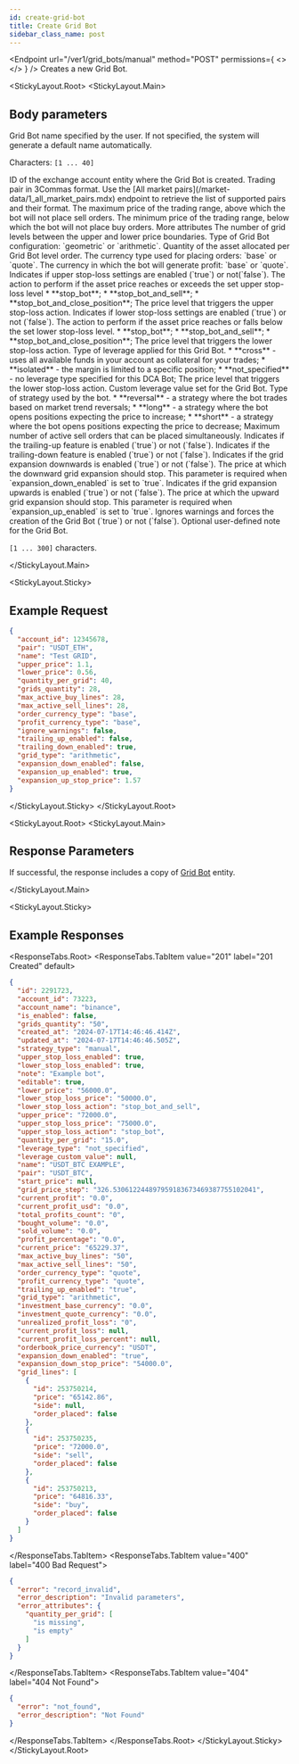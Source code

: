 ```yaml
---
id: create-grid-bot
title: Create Grid Bot
sidebar_class_name: post
---
```


<Endpoint
  url="/ver1/grid_bots/manual"
  method="POST"
  permissions={
    <>
      <Permission title="Permission" description="BOTS_WRITE" />
      <Permission title="Security" description="SIGNED" />
    </>
  }
/>
Creates a new Grid Bot.

<Separator />

<StickyLayout.Root>
   <StickyLayout.Main>

## Body parameters

<ApiParam name='name' type='integer' id="name" required>
   Grid Bot name specified by the user. If not specified, the system will generate a default name automatically.

   Characters: `[1 ... 40]`
</ApiParam>

<ApiParam name='account_id' type='integer' id="account_id" required>
   ID of the exchange account entity where the Grid Bot is created.
</ApiParam>   

<ApiParam name='pair' type='string' id="pair" required>
   Trading pair in 3Commas format. Use the [All market pairs](/market-data/1_all_market_pairs.mdx) endpoint to retrieve the list of supported pairs and their format.
</ApiParam>

<ApiParam name='upper_price' type='number' id="upper_price" required>
   The maximum price of the trading range, above which the bot will not place sell orders.
</ApiParam>

<ApiParam name="lower_price" type="string" id="lower_price" required>
  The minimum price of the trading range, below which the bot will not place buy orders.
</ApiParam>


<CollapseAll>
<CollapseAllHeading> More attributes <CollapseAllButton /> </CollapseAllHeading>

<CollapsibleApiParam name="grids_quantity" type="number" id="grids_quantity" required>
  The number of grid levels between the upper and lower price boundaries.
</CollapsibleApiParam>   

<CollapsibleApiParam name="grid_type" type="string" id="grid_type">
  Type of Grid Bot configuration: `geometric` or `arithmetic`.
</CollapsibleApiParam>

<CollapsibleApiParam name="quantity_per_grid" type="number" id="quantity_per_grid" required>
  Quantity of the asset allocated per Grid Bot level order.
</CollapsibleApiParam>
   
<CollapsibleApiParam name="order_currency_type" type="string" id="order_currency_type">
  The currency type used for placing orders: `base` or `quote`.
</CollapsibleApiParam>

<CollapsibleApiParam name="profit_currency_type" type="string" id="profit_currency_type">
  The currency in which the bot will generate profit: `base` or `quote`.
</CollapsibleApiParam>

<CollapsibleApiParam name="upper_stop_loss_enabled" type="boolean" id="upper_stop_loss_enabled">
  Indicates if upper stop-loss settings are enabled (`true`) or not(`false`).
</CollapsibleApiParam>

<CollapsibleApiParam name="upper_stop_loss_action" type="string" id="upper_stop_loss_action">
  The action to perform if the asset price reaches or exceeds the set upper stop-loss level
  <CollapsibleNestedParams openName="Hide allowed values" collapsedName="Show allowed values">
      * **stop_bot**;
      * **stop_bot_and_sell**;
      * **stop_bot_and_close_position**;
     </CollapsibleNestedParams>
</CollapsibleApiParam>
   
<CollapsibleApiParam name="upper_stop_loss_price" type="number" id="upper_stop_loss_price">
  The price level that triggers the upper stop-loss action.
</CollapsibleApiParam> 

<CollapsibleApiParam name="lower_stop_loss_enabled" type="boolean" id="lower_stop_loss_enabled">
   Indicates if lower stop-loss settings are enabled (`true`) or not (`false`).
</CollapsibleApiParam>

<CollapsibleApiParam name="lower_stop_loss_action" type="string" id="lower_stop_loss_action">
   The action to perform if the asset price reaches or falls below the set lower stop-loss level.
   <CollapsibleNestedParams openName="Hide allowed values" collapsedName="Show allowed values">
      * **stop_bot**;
      * **stop_bot_and_sell**;
      * **stop_bot_and_close_position**;
     </CollapsibleNestedParams>
</CollapsibleApiParam>

<CollapsibleApiParam name="lower_stop_loss_price" type="number" id="lower_stop_loss_price">
   The price level that triggers the lower stop-loss action.
</CollapsibleApiParam>

<CollapsibleApiParam name="leverage_type" type="string" id="leverage_type">
Type of leverage applied for this Grid Bot.
    <CollapsibleNestedParams openName="Hide allowed values" collapsedName="Show allowed values">
      * **cross** - uses all available funds in your account as collateral for your trades;
      * **isolated** - the margin is limited to a specific position;
      * **not_specified** - no leverage type specified for this DCA Bot;
   </CollapsibleNestedParams>
</CollapsibleApiParam>

<CollapsibleApiParam name="lower_stop_loss_price" type="number" id="lower_stop_loss_price">
   The price level that triggers the lower stop-loss action.
</CollapsibleApiParam>

<CollapsibleApiParam name="leverage_custom_value" type="number" id="leverage_custom_value">
   Custom leverage value set for the Grid Bot.
</CollapsibleApiParam>

<CollapsibleApiParam name="mode" type="string" id="mode">
   Type of strategy used by the bot.
    <CollapsibleNestedParams openName="Hide allowed values" collapsedName="Show allowed values">
      * **reversal** - a strategy where the bot trades based on market trend reversals;
      * **long** - a strategy where the bot opens positions expecting the price to increase;
      * **short** - a strategy where the bot opens positions expecting the price to decrease;
   </CollapsibleNestedParams>
</CollapsibleApiParam>

<CollapsibleApiParam name="max_active_sell_lines" type="integer" id="max_active_sell_lines">
   Maximum number of active sell orders that can be placed simultaneously.
</CollapsibleApiParam>

<CollapsibleApiParam name="trailing_up_enabled" type="boolean" id="trailing_up_enabled">
   Indicates if the trailing-up feature is enabled (`true`) or not (`false`).
</CollapsibleApiParam>

<CollapsibleApiParam name="trailing_down_enabled" type="boolean" id="trailing_down_enabled">
   Indicates if the trailing-down feature is enabled (`true`) or not (`false`).
</CollapsibleApiParam>

<CollapsibleApiParam name="expansion_down_enabled" type="boolean" id="expansion_down_enabled">
   Indicates if the grid expansion downwards is enabled (`true`) or not (`false`).
</CollapsibleApiParam>

<CollapsibleApiParam name="expansion_down_stop_price" type="number" id="expansion_down_stop_price" required>
   The price at which the downward grid expansion should stop.
   This parameter is required when `expansion_down_enabled` is set to `true`.
</CollapsibleApiParam>

<CollapsibleApiParam name="expansion_up_enabled" type="boolean" id="expansion_up_stop_price">
   Indicates if the grid expansion upwards is enabled (`true`) or not (`false`).
</CollapsibleApiParam>  

<CollapsibleApiParam name="expansion_up_stop_price" type="boolean" id="expansion_up_stop_price" required>
   The price at which the upward grid expansion should stop.
   This parameter is required when `expansion_up_enabled` is set to `true`.
</CollapsibleApiParam>

<CollapsibleApiParam name="ignore_warnings" type="boolean" id="ignore_warnings">
   Ignores warnings and forces the creation of the Grid Bot (`true`) or not (`false`).
</CollapsibleApiParam>
   
<CollapsibleApiParam name="note" type="string" id="note">
   Optional user-defined note for the Grid Bot.

  `[1 ... 300]` characters.
</CollapsibleApiParam>
</CollapseAll>

</StickyLayout.Main>


<StickyLayout.Sticky>

## Example Request

```json title="POST /ver1/grid_bots/manual"
{
  "account_id": 12345678,
  "pair": "USDT_ETH",
  "name": "Test GRID",
  "upper_price": 1.1,
  "lower_price": 0.56,
  "quantity_per_grid": 40,
  "grids_quantity": 28,
  "max_active_buy_lines": 28,
  "max_active_sell_lines": 28,
  "order_currency_type": "base",
  "profit_currency_type": "base",
  "ignore_warnings": false,
  "trailing_up_enabled": false,
  "trailing_down_enabled": true,
  "grid_type": "arithmetic",
  "expansion_down_enabled": false,
  "expansion_up_enabled": true,
  "expansion_up_stop_price": 1.57
}
```
</StickyLayout.Sticky>
</StickyLayout.Root>

<StickyLayout.Root>
<StickyLayout.Main>

## Response Parameters

If successful, the response includes a copy of [Grid Bot](/grid-bot/0_grid_bot_entity.mdx) entity.

</StickyLayout.Main>

<StickyLayout.Sticky>
## Example Responses

<ResponseTabs.Root>
<ResponseTabs.TabItem value="201" label="201 Created" default>

```json
{
  "id": 2291723,
  "account_id": 73223,
  "account_name": "binance",
  "is_enabled": false,
  "grids_quantity": "50",
  "created_at": "2024-07-17T14:46:46.414Z",
  "updated_at": "2024-07-17T14:46:46.505Z",
  "strategy_type": "manual",
  "upper_stop_loss_enabled": true,
  "lower_stop_loss_enabled": true,
  "note": "Example bot",
  "editable": true,
  "lower_price": "56000.0",
  "lower_stop_loss_price": "50000.0",
  "lower_stop_loss_action": "stop_bot_and_sell",
  "upper_price": "72000.0",
  "upper_stop_loss_price": "75000.0",
  "upper_stop_loss_action": "stop_bot",
  "quantity_per_grid": "15.0",
  "leverage_type": "not_specified",
  "leverage_custom_value": null,
  "name": "USDT_BTC EXAMPLE",
  "pair": "USDT_BTC",
  "start_price": null,
  "grid_price_step": "326.530612244897959183673469387755102041",
  "current_profit": "0.0",
  "current_profit_usd": "0.0",
  "total_profits_count": "0",
  "bought_volume": "0.0",
  "sold_volume": "0.0",
  "profit_percentage": "0.0",
  "current_price": "65229.37",
  "max_active_buy_lines": "50",
  "max_active_sell_lines": "50",
  "order_currency_type": "quote",
  "profit_currency_type": "quote",
  "trailing_up_enabled": "true",
  "grid_type": "arithmetic",
  "investment_base_currency": "0.0",
  "investment_quote_currency": "0.0",
  "unrealized_profit_loss": "0",
  "current_profit_loss": null,
  "current_profit_loss_percent": null,
  "orderbook_price_currency": "USDT",
  "expansion_down_enabled": "true",
  "expansion_down_stop_price": "54000.0",
  "grid_lines": [
    {
      "id": 253750214,
      "price": "65142.86",
      "side": null,
      "order_placed": false
    },
    {
      "id": 253750235,
      "price": "72000.0",
      "side": "sell",
      "order_placed": false
    },
    {
      "id": 253750213,
      "price": "64816.33",
      "side": "buy",
      "order_placed": false
    }
  ]
}
```
</ResponseTabs.TabItem>
<ResponseTabs.TabItem value="400" label="400 Bad Request">

```json
{
  "error": "record_invalid",
  "error_description": "Invalid parameters",
  "error_attributes": {
    "quantity_per_grid": [
      "is missing",
      "is empty"
    ]
  }
}
```
</ResponseTabs.TabItem>
<ResponseTabs.TabItem value="404" label="404 Not Found">
```json
{
  "error": "not_found",
  "error_description": "Not Found"
}
```
  </ResponseTabs.TabItem>
  </ResponseTabs.Root>
</StickyLayout.Sticky>
</StickyLayout.Root>